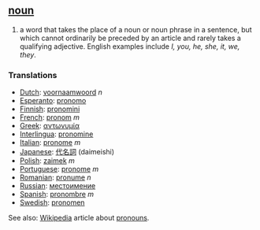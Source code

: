 == [[noun]] ==
# a word that takes the place of a noun or noun phrase in a sentence, but which cannot ordinarily be preceded by an article and rarely takes a qualifying adjective.  English examples include ''I, you, he, she, it, we, they''.

=== Translations ===
*[[Dutch]]: [[voornaamwoord]] ''n''
*[[Esperanto]]: [[pronomo]]
*[[Finnish]]: [[pronomini]]
*[[French]]: [[pronom]] ''m''
*[[Greek]]: [[αντωνυμία]]
*[[Interlingua]]: [[pronomine]]
*[[Italian]]: [[pronome]] ''m''
*[[Japanese]]: [[代名詞]] (daimeishi)
*[[Polish]]: [[zaimek]] ''m''
*[[Portuguese]]: [[pronome]] ''m''
*[[Romanian]]: [[pronume]] ''n''
*[[Russian]]: [[местоимение]]
*[[Spanish]]: [http://es.wikipedia.org/wiki/pronombre pronombre] ''m''
*[[Swedish]]: [[pronomen]]

See also: [[Wikipedia]] article about [[w:pronoun|pronoun]]s.